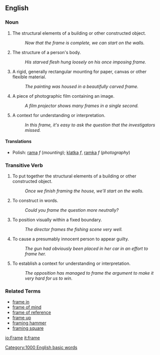 ==English==

===Noun===
# The structural elements of a building or other constructed object.
#: ''Now that the frame is complete, we can start on the walls.''
# The structure of a person's body.
#: ''His starved flesh hung loosely on his once imposing frame.''
# A rigid, generally rectangular mounting for paper, canvas or other flexible material.
#: ''The painting was housed in a beautifully carved frame.''
# A piece of photographic film containing an image.
#: ''A film projector shows many frames in a single second.''
# A context for understanding or interpretation.
#: ''In this frame, it's easy to ask the question that the investigators missed.''

====Translations====
*Polish: [[rama]] ''f'' (''mounting''); [[klatka]] ''f'', [[ramka]] ''f'' (''photography'')

===Transitive Verb===
# To put together the structural elements of a building or other constructed object.
#: ''Once we finish framing the house, we'll start on the walls.''
# To construct in words.
#: ''Could you frame the question more neutrally?''
# To position visually within a fixed boundary.
#: ''The director frames the fishing scene very well.''
# To cause a presumably innocent person to appear guilty.
#: ''The gun had obviously been placed in her car in an effort to frame her.''
# To establish a context for understanding or interpretation.
#: ''The opposition has managed to frame the argument to make it very hard for us to win.''

===Related Terms===

*[[frame in]]
*[[frame of mind]]
*[[frame of reference]]
*[[frame up]]
*[[framing hammer]]
*[[framing square]]

[[Category:1000 English basic words]]

[[io:Frame]]
[[it:frame]]